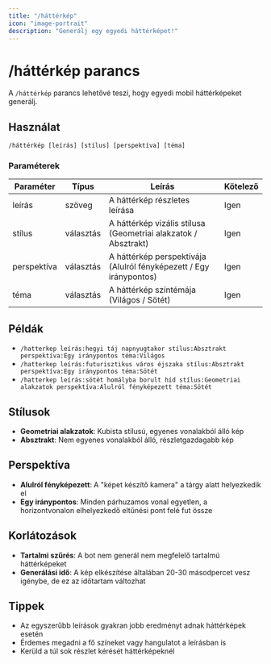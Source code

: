 ```yaml
---
title: "/háttérkép"
icon: "image-portrait"
description: "Generálj egy egyedi háttérképet!"
---
```


# /háttérkép parancs

A `/háttérkép` parancs lehetővé teszi, hogy egyedi mobil háttérképeket generálj.

## Használat

```
/háttérkép [leírás] [stílus] [perspektíva] [téma]
```

### Paraméterek

| Paraméter   | Típus     | Leírás                                                             | Kötelező |
| ----------- | --------- | ------------------------------------------------------------------ | -------- |
| leírás      | szöveg    | A háttérkép részletes leírása                                      | Igen     |
| stílus      | választás | A háttérkép vizális stílusa (Geometriai alakzatok / Absztrakt)     | Igen     |
| perspektíva | választás | A háttérkép perspektívája (Alulról fényképezett / Egy iránypontos) | Igen     |
| téma        | választás | A háttérkép színtémája (Világos / Sötét)                           | Igen     |

## Példák

- `/hatterkep leírás:hegyi táj napnyugtakor stílus:Absztrakt perspektíva:Egy iránypontos téma:Világos`
- `/hatterkep leírás:futurisztikus város éjszaka stílus:Absztrakt perspektíva:Egy iránypontos téma:Sötét`
- `/hatterkep leírás:sötét homályba borult híd stílus:Geometriai alakzatok perspektíva:Alulról fényképezett téma:Sötét`

## Stílusok

- **Geometriai alakzatok**: Kubista stílusú, egyenes vonalakból álló kép
- **Absztrakt**: Nem egyenes vonalakból álló, részletgazdagabb kép

## Perspektíva

- **Alulról fényképezett**: A "képet készítő kamera" a tárgy alatt helyezkedik el
- **Egy iránypontos**: Minden párhuzamos vonal egyetlen, a horizontvonalon elhelyezkedő eltűnési pont felé fut össze

## Korlátozások

- **Tartalmi szűrés**: A bot nem generál nem megfelelő tartalmú háttérképeket
- **Generálási idő**: A kép elkészítése általában 20-30 másodpercet vesz igénybe, de ez az időtartam változhat

## Tippek

- Az egyszerűbb leírások gyakran jobb eredményt adnak háttérképek esetén
- Érdemes megadni a fő színeket vagy hangulatot a leírásban is
- Kerüld a túl sok részlet kérését háttérképeknél